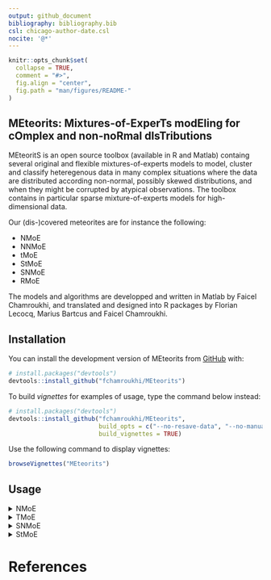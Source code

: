 ```yaml
---
output: github_document
bibliography: bibliography.bib
csl: chicago-author-date.csl
nocite: '@*'
---
```


<!-- README.md is generated from README.Rmd. Please edit that file -->

```r
knitr::opts_chunk$set(
  collapse = TRUE,
  comment = "#>",
  fig.align = "center",
  fig.path = "man/figures/README-"
)
```

<!-- badges: start -->
<!-- badges: end -->

## **MEteorits:** Mixtures-of-ExperTs modEling for cOmplex and non-noRmal dIsTributions

MEteoritS is an open source toolbox (available in R and Matlab) containg several original and flexible mixtures-of-experts models to model, cluster and classify heteregenous data in many complex situations where the data are distributed according non-normal, possibly skewed distributions, and when they might be corrupted by atypical observations. The toolbox contains in particular sparse mixture-of-experts models for high-dimensional data. 

Our (dis-)covered meteorites are for instance the following:

* NMoE
* NNMoE
* tMoE
* StMoE 
* SNMoE 
* RMoE

The models and algorithms are developped and written in Matlab by Faicel Chamroukhi, and translated and designed into R packages by Florian Lecocq, Marius Bartcus and Faicel Chamroukhi.

## Installation

You can install the development version of MEteorits from [GitHub](https://github.com/fchamroukhi/MEteorits) with:

```r
# install.packages("devtools")
devtools::install_github("fchamroukhi/MEteorits")
```

To build *vignettes* for examples of usage, type the command below instead:

```r
# install.packages("devtools")
devtools::install_github("fchamroukhi/MEteorits", 
                         build_opts = c("--no-resave-data", "--no-manual"), 
                         build_vignettes = TRUE)
```

Use the following command to display vignettes:

```r
browseVignettes("MEteorits")
```

## Usage
<details>
<summary>NMoE</summary>
```r
# (fyi: NMoE is for  the standard normal mixture-of-experts model)

library(meteorits)

data("simulatedstructureddata")

K <- 2 # Number of regimes (mixture components)
p <- 1 # Dimension of beta (order of the polynomial regressors)
q <- 1 # Dimension of w (order of the logistic regression: to be set to 1 for segmentation)

n_tries <- 1
max_iter <- 1500
threshold <- 1e-5
verbose <- TRUE
verbose_IRLS <- FALSE

nmoe <- emNMoE(simulatedstructureddata$X, matrix(simulatedstructureddata$Y), K, p, q, n_tries, max_iter, threshold, verbose, verbose_IRLS)

nmoe$plot()
```
</details>


<details>
<summary>TMoE</summary>
```r
library(meteorits)

data("simulatedstructureddata")

K <- 2 # Number of regimes (mixture components)
p <- 1 # Dimension of beta (order of the polynomial regressors)
q <- 1 # Dimension of w (order of the logistic regression: to be set to 1 for segmentation)

n_tries <- 1
max_iter <- 1500
threshold <- 1e-5
verbose <- TRUE
verbose_IRLS <- FALSE

tmoe <- emTMoE(simulatedstructureddata$X, matrix(simulatedstructureddata$Y), K, p, q, n_tries, max_iter, threshold, verbose, verbose_IRLS)

tmoe$plot()
```

</details>


<details>
  <summary>SNMoE</summary>
```r
library(meteorits)

data("simulatedstructureddata")

K <- 2 # Number of regimes (mixture components)
p <- 1 # Dimension of beta (order of the polynomial regressors)
q <- 1 # Dimension of w (order of the logistic regression: to be set to 1 for segmentation)

n_tries <- 1
max_iter <- 1500
threshold <- 1e-6
verbose <- TRUE
verbose_IRLS <- FALSE

snmoe <- emSNMoE(simulatedstructureddata$X, matrix(simulatedstructureddata$Y), 
                 K, p, q, n_tries, max_iter, threshold, verbose, verbose_IRLS)

snmoe$plot()
```
</details>


<details>
<summary>StMoE</summary>

```r
library(meteorits)

data("simulatedstructureddata")

K <- 2 # Number of regimes (mixture components)
p <- 1 # Dimension of beta (order of the polynomial regressors)
q <- 1 # Dimension of w (order of the logistic regression: to be set to 1 for segmentation)

n_tries <- 1
max_iter <- 1500
threshold <- 1e-5
verbose <- TRUE
verbose_IRLS <- FALSE

stmoe <- emStMoE(simulatedstructureddata$X, matrix(simulatedstructureddata$Y), 
                 K, p, q, n_tries, max_iter, threshold, verbose, verbose_IRLS)

stmoe$plot()
```
</details>


# References

